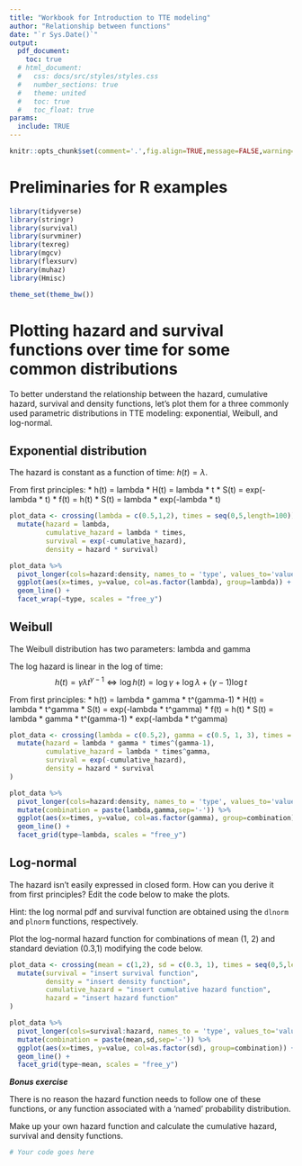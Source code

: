 ```yaml
---
title: "Workbook for Introduction to TTE modeling"
author: "Relationship between functions"
date: "`r Sys.Date()`"
output:
  pdf_document:
    toc: true
  # html_document:
  #   css: docs/src/styles/styles.css
  #   number_sections: true
  #   theme: united
  #   toc: true
  #   toc_float: true
params:
  include: TRUE
---
```



```r
knitr::opts_chunk$set(comment='.',fig.align=TRUE,message=FALSE,warning=FALSE)
```


# Preliminaries for R examples

```r
library(tidyverse)
library(stringr)
library(survival)
library(survminer)
library(texreg)
library(mgcv)
library(flexsurv)
library(muhaz)
library(Hmisc)

theme_set(theme_bw())
```


# Plotting hazard and survival functions over time for some common distributions

To better understand the relationship between the hazard, cumulative hazard, survival and density functions, let's plot them for a three commonly used parametric distributions in TTE modeling: exponential, Weibull, and log-normal.

## Exponential distribution

The hazard is constant as a function of time: $h(t) = \lambda$.

From first principles:
 * h(t) = lambda
 * H(t) = lambda * t
 * S(t) = exp(-lambda * t)
 * f(t) = h(t) * S(t) = lambda * exp(-lambda * t)
 
```r
plot_data <- crossing(lambda = c(0.5,1,2), times = seq(0,5,length=100)) %>% 
  mutate(hazard = lambda,
         cumulative_hazard = lambda * times,
         survival = exp(-cumulative_hazard),
         density = hazard * survival)

plot_data %>% 
  pivot_longer(cols=hazard:density, names_to = 'type', values_to='value') %>% 
  ggplot(aes(x=times, y=value, col=as.factor(lambda), group=lambda)) +
  geom_line() +
  facet_wrap(~type, scales = "free_y")
```


## Weibull

The Weibull distribution has two parameters: lambda and gamma

The log hazard is linear in the log of time: 
$$h(t) = \gamma \lambda t^{\gamma-1} \iff \log h(t) = \log\gamma + \log \lambda + (\gamma - 1) \log t$$


From first principles:
 * h(t) = lambda * gamma * t^(gamma-1)
 * H(t) = lambda * t^gamma
 * S(t) = exp(-lambda * t^gamma)
 * f(t) = h(t) * S(t) = lambda * gamma * t^(gamma-1) * exp(-lambda * t^gamma)

```r
plot_data <- crossing(lambda = c(0.5,2), gamma = c(0.5, 1, 3), times = seq(0,5,length=100)) %>% 
  mutate(hazard = lambda * gamma * times^(gamma-1),
         cumulative_hazard = lambda * times^gamma,
         survival = exp(-cumulative_hazard),
         density = hazard * survival
)

plot_data %>% 
  pivot_longer(cols=hazard:density, names_to = 'type', values_to='value') %>% 
  mutate(combination = paste(lambda,gamma,sep='-')) %>% 
  ggplot(aes(x=times, y=value, col=as.factor(gamma), group=combination)) +
  geom_line() +
  facet_grid(type~lambda, scales = "free_y")
```

## Log-normal

The hazard isn't easily expressed in closed form.  How can you derive it from first principles?  Edit the code below to make the plots.

Hint: the log normal pdf and survival function are obtained using the `dlnorm` and `plnorm` functions, respectively.

Plot the log-normal hazard function for combinations of mean (1, 2) and standard deviation (0.3,1) modifying the code below.



```r
plot_data <- crossing(mean = c(1,2), sd = c(0.3, 1), times = seq(0,5,length=100)) %>% 
  mutate(survival = "insert survival function",
         density = "insert density function",
         cumulative_hazard = "insert cumulative hazard function",
         hazard = "insert hazard function"
)

plot_data %>% 
  pivot_longer(cols=survival:hazard, names_to = 'type', values_to='value') %>% 
  mutate(combination = paste(mean,sd,sep='-')) %>% 
  ggplot(aes(x=times, y=value, col=as.factor(sd), group=combination)) +
  geom_line() +
  facet_grid(type~mean, scales = "free_y")
```


***Bonus  exercise***

There  is no reason the hazard function needs to follow one of these functions, or any function associated with a 'named' probability distribution.

Make up your own hazard function and calculate  the cumulative hazard, survival and density functions.

```r
# Your code goes here
```

